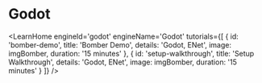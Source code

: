 

# Godot

<LearnHome
  engineId='godot'
  engineName='Godot'
  tutorials={[
    {
      id: 'bomber-demo',
      title: 'Bomber Demo',
      details: 'Godot, ENet',
      image: imgBomber,
      duration: '15 minutes'
    },
    {
      id: 'setup-walkthrough',
      title: 'Setup Walkthrough',
      details: 'Godot, ENet',
      image: imgBomber,
      duration: '15 minutes'
    }
  ]}
/>

